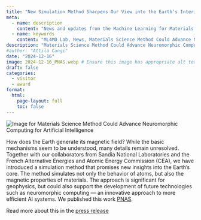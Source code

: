 ```yaml
---
title: "New Simulation Method Sharpens Our View into the Earth’s Interior"
meta:
  - name: description
    content: "News and updates from the Machine Learning for Materials Design (ML4MD) Lab: Materials Science Method Could Advance Neuromorphic Computing for Artificial Intelligence"
  - name: keywords
    content: "ML4MD Lab, News, Materials Science Method Could Advance Neuromorphic Computing for Artificial Intelligence"
description: "Materials Science Method Could Advance Neuromorphic Computing for Artificial Intelligence"
#author: "Attila Cangi"
date: "2024-12-16"
image: 2024-12-16_PNAS.webp # Ensure this image has appropriate alt text if used directly in content
draft: false
categories:
  - visitor
  - award
format:
  html:
    page-layout: full
    toc: false
---
```

![](2024-12-16_PNAS.webp){.news-thumbnail alt="Image for Materials Science Method Could Advance Neuromorphic Computing for Artificial Intelligence"}

How does the Earth generate its magnetic field? While the basic mechanisms seem to be understood, many details remain unresolved. Together with our collaborators from Sandia National Laboratories and the French Alternative Energies and Atomic Energy Commission (CEA), we have introduced a simulation method that promises new insights into the Earth’s core. The method simulates not only the behavior of atoms, but also the magnetic properties of materials. The approach is significant for geophysics, but could also support the development of future technologies such as neuromorphic computing — an innovative approach to more efficient AI systems. We published this work [PNAS](https://doi.org/10.1073/pnas.2408897121){target="_blank"}.

Read more about this in the [press release](https://www.hzdr.de/db/Cms?pOid=73573&pNid=0){target="_blank"}
